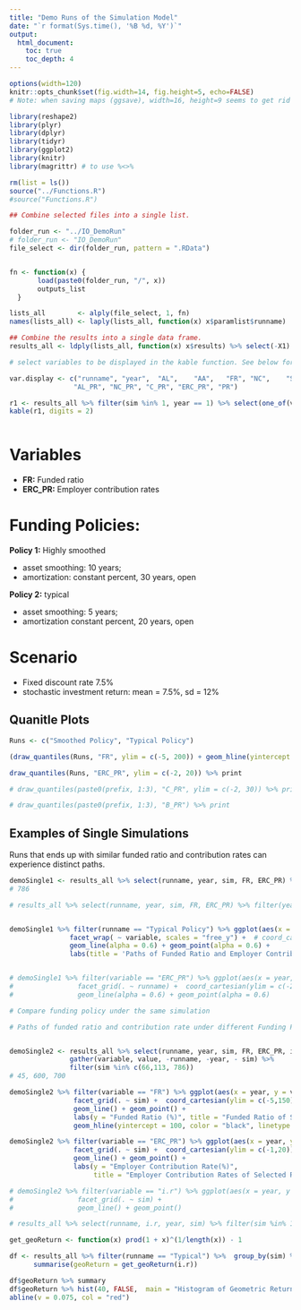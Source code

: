 ```yaml
---
title: "Demo Runs of the Simulation Model"
date: "`r format(Sys.time(), '%B %d, %Y')`"
output: 
  html_document:
    toc: true
    toc_depth: 4
---
```



```r

options(width=120)
knitr::opts_chunk$set(fig.width=14, fig.height=5, echo=FALSE)
# Note: when saving maps (ggsave), width=16, height=9 seems to get rid of white space

```




```r
library(reshape2)
library(plyr)
library(dplyr)
library(tidyr)
library(ggplot2)
library(knitr)
library(magrittr) # to use %<>%

rm(list = ls())
source("../Functions.R")
#source("Functions.R")

```


```r
## Combine selected files into a single list.

folder_run <- "../IO_DemoRun"
# folder_run <- "IO_DemoRun"
file_select <- dir(folder_run, pattern = ".RData")


fn <- function(x) {
       load(paste0(folder_run, "/", x))
       outputs_list
  }

lists_all        <- alply(file_select, 1, fn)
names(lists_all) <- laply(lists_all, function(x) x$paramlist$runname)

## Combine the results into a single data frame.
results_all <- ldply(lists_all, function(x) x$results) %>% select(-X1)


```


```r

# select variables to be displayed in the kable function. See below for a list of all avaiable variables and explanations.

var.display <- c("runname", "year",  "AL",    "AA",   "FR", "NC",    "SC", "UAAL",
                "AL_PR", "NC_PR", "C_PR", "ERC_PR", "PR")

r1 <- results_all %>% filter(sim %in% 1, year == 1) %>% select(one_of(var.display))
kable(r1, digits = 2)



```



# Variables 
- **FR:** Funded ratio
- **ERC_PR:** Employer contribution rates



# Funding Policies:

**Policy 1:** Highly smoothed

- asset smoothing: 10 years;
- amortization: constant percent, 30 years, open


**Policy 2:** typical

- asset smoothing: 5 years;
- amortization constant percent, 20 years, open



# Scenario 
 - Fixed discount rate 7.5%
 - stochastic investment return: mean = 7.5%, sd = 12%

## Quanitle Plots

```r

Runs <- c("Smoothed Policy", "Typical Policy")

(draw_quantiles(Runs, "FR", ylim = c(-5, 200)) + geom_hline(yintercept = 100, color = "black", linetype = 2)) %>% print

draw_quantiles(Runs, "ERC_PR", ylim = c(-2, 20)) %>% print

# draw_quantiles(paste0(prefix, 1:3), "C_PR", ylim = c(-2, 30)) %>% print

# draw_quantiles(paste0(prefix, 1:3), "B_PR") %>% print

```


## Examples of Single Simulations


Runs that ends up with similar funded ratio and contribution rates can experience distinct paths. 

```r
demoSingle1 <- results_all %>% select(runname, year, sim, FR, ERC_PR) %>% gather(variable, value, -runname, -year, - sim) %>% filter(sim %in% c(66,113, 786))
# 786

# results_all %>% select(runname, year, sim, FR, ERC_PR) %>% filter(year == max(year), FR >= 57, FR <= 60)


demoSingle1 %>% filter(runname == "Typical Policy") %>% ggplot(aes(x = year, y = value, color = factor(sim) )) + theme_bw() + 
               facet_wrap( ~ variable, scales = "free_y") +  # coord_cartesian(ylim = c(-5, 200)) +
               geom_line(alpha = 0.6) + geom_point(alpha = 0.6) + 
               labs(title = 'Paths of Funded Ratio and Employer Contribution Rates for Selected Runs ("Typical Funding Policy")') 


# demoSingle1 %>% filter(variable == "ERC_PR") %>% ggplot(aes(x = year, y = value, color = factor(sim) )) + theme_bw() + 
#                facet_grid(. ~ runname) +  coord_cartesian(ylim = c(-2,30)) +
#                geom_line(alpha = 0.6) + geom_point(alpha = 0.6)
```



```r
# Compare funding policy under the same simulation

# Paths of funded ratio and contribution rate under different Funding Policies.


demoSingle2 <- results_all %>% select(runname, year, sim, FR, ERC_PR, i.r) %>% 
               gather(variable, value, -runname, -year, - sim) %>% 
               filter(sim %in% c(66,113, 786))
# 45, 600, 700

demoSingle2 %>% filter(variable == "FR") %>% ggplot(aes(x = year, y = value, color = runname)) + theme_bw() + 
                facet_grid(. ~ sim) +  coord_cartesian(ylim = c(-5,150)) +
                geom_line() + geom_point() + 
                labs(y = "Funded Ratio (%)", title = "Funded Ratio of Selected Runs under Different Funding Policies") +
                geom_hline(yintercept = 100, color = "black", linetype = 2)

demoSingle2 %>% filter(variable == "ERC_PR") %>% ggplot(aes(x = year, y = value, color = runname)) + theme_bw() + 
                facet_grid(. ~ sim) +  coord_cartesian(ylim = c(-1,20)) +
                geom_line() + geom_point() + 
                labs(y = "Employer Contribution Rate(%)", 
                     title = "Employer Contribution Rates of Selected Runs under Different Funding Policies")

# demoSingle2 %>% filter(variable == "i.r") %>% ggplot(aes(x = year, y = value, color = runname)) + theme_bw() + 
#                facet_grid(. ~ sim) +
#                geom_line() + geom_point()

# results_all %>% select(runname, i.r, year, sim) %>% filter(sim %in% 1:3, year %in% 1:3)

```









```r

get_geoReturn <- function(x) prod(1 + x)^(1/length(x)) - 1

df <- results_all %>% filter(runname == "Typical") %>%  group_by(sim) %>% 
      summarise(geoReturn = get_geoReturn(i.r))

df$geoReturn %>% summary
df$geoReturn %>% hist(40, FALSE,  main = "Histogram of Geometric Returns")
abline(v = 0.075, col = "red")

```








```r



```




